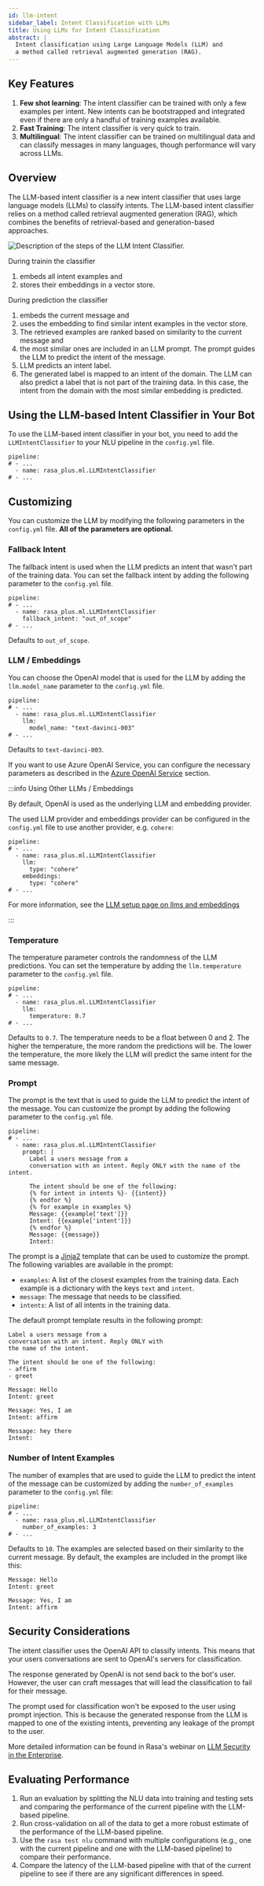```yaml
---
id: llm-intent
sidebar_label: Intent Classification with LLMs
title: Using LLMs for Intent Classification
abstract: |
  Intent classification using Large Language Models (LLM) and
  a method called retrieval augmented generation (RAG).
---
```



<RasaLabsLabel />

<RasaLabsBanner version="3.7.0b1" />

## Key Features

1. **Few shot learning**: The intent classifier can be trained with only a few
   examples per intent. New intents can be bootstrapped and integrated even if
   there are only a handful of training examples available.
2. **Fast Training**: The intent classifier is very quick to train.
3. **Multilingual**: The intent classifier can be trained on multilingual data
   and can classify messages in many languages, though performance will vary across LLMs.

## Overview

The LLM-based intent classifier is a new intent classifier that uses large
language models (LLMs) to classify intents. The LLM-based intent classifier
relies on a method called retrieval augmented generation (RAG), which combines
the benefits of retrieval-based and generation-based approaches. 

<Image
  img={LLMIntentClassifierImg}
  caption="LLM Intent Classifier Overview"
  alt="Description of the steps of the LLM Intent Classifier."
/>

During trainin the classifier

1. embeds all intent examples and 
2. stores their embeddings in a vector store.

During prediction the classifier

1. embeds the current message and
2. uses the embedding to find similar intent examples in the vector store.
3. The retrieved examples are ranked based on similarity to the current message and
4. the most similar ones are included in an LLM prompt. The prompt guides the LLM to
   predict the intent of the message.
5. LLM predicts an intent label. 
6. The generated label is mapped to an intent of the domain. The LLM can also
   predict a label that is not part of the training data. In this case, the
   intent from the domain with the most similar embedding is predicted.

## Using the LLM-based Intent Classifier in Your Bot

To use the LLM-based intent classifier in your bot, you need to add the
`LLMIntentClassifier` to your NLU pipeline in the `config.yml` file.

```yaml-rasa title="config.yml"
pipeline:
# - ...
  - name: rasa_plus.ml.LLMIntentClassifier
# - ...
```

## Customizing

You can customize the LLM by modifying the following parameters in the
`config.yml` file. **All of the parameters are optional.**

### Fallback Intent

The fallback intent is used when the LLM predicts an intent that wasn't part of
the training data. You can set the fallback intent by adding the following
parameter to the `config.yml` file.

```yaml-rasa title="config.yml"
pipeline:
# - ...
  - name: rasa_plus.ml.LLMIntentClassifier
    fallback_intent: "out_of_scope"
# - ...
```

Defaults to `out_of_scope`.

### LLM / Embeddings

You can choose the OpenAI model that is used for the LLM by adding the `llm.model_name`
parameter to the `config.yml` file.

```yaml-rasa title="config.yml"
pipeline:
# - ...
  - name: rasa_plus.ml.LLMIntentClassifier
    llm:
      model_name: "text-davinci-003"
# - ...
```

Defaults to `text-davinci-003`.

If you want to use Azure OpenAI Service, you can configure the necessary 
parameters as described in the 
[Azure OpenAI Service](./llm-configuration.mdx#additional-configuration-for-azure-openai-service) 
section.

:::info Using Other LLMs / Embeddings

By default, OpenAI is used as the underlying LLM and embedding provider. 

The used LLM provider and embeddings provider can be configured in the
`config.yml` file to use another provider, e.g. `cohere`: 

```yaml-rasa title="config.yml"
pipeline:
# - ...
  - name: rasa_plus.ml.LLMIntentClassifier
    llm:
      type: "cohere"
    embeddings:
      type: "cohere"
# - ...
```

For more information, see the
[LLM setup page on llms and embeddings](./llm-configuration.mdx#other-llms--embeddings)

:::

### Temperature

The temperature parameter controls the randomness of the LLM predictions. You
can set the temperature by adding the `llm.temperature` parameter to the `config.yml`
file.

```yaml-rasa title="config.yml"
pipeline:
# - ...
  - name: rasa_plus.ml.LLMIntentClassifier
    llm:
      temperature: 0.7
# - ...
```

Defaults to `0.7`. The temperature needs to be a float between 0 and 2. The
higher the temperature, the more random the predictions will be. The lower the
temperature, the more likely the LLM will predict the same intent for the same
message.

### Prompt

The prompt is the text that is used to guide the LLM to predict the intent of
the message. You can customize the prompt by adding the following parameter to
the `config.yml` file.

```yaml-rasa title="config.yml"
pipeline:
# - ...
  - name: rasa_plus.ml.LLMIntentClassifier
    prompt: |
      Label a users message from a
      conversation with an intent. Reply ONLY with the name of the intent.

      The intent should be one of the following:
      {% for intent in intents %}- {{intent}}
      {% endfor %}
      {% for example in examples %}
      Message: {{example['text']}}
      Intent: {{example['intent']}}
      {% endfor %}
      Message: {{message}}
      Intent:
```

The prompt is a [Jinja2](https://jinja.palletsprojects.com/en/3.0.x/) template
that can be used to customize the prompt. The following variables are available
in the prompt:

- `examples`: A list of the closest examples from the training data. Each
  example is a dictionary with the keys `text` and `intent`.
- `message`: The message that needs to be classified.
- `intents`: A list of all intents in the training data.

The default prompt template results in the following prompt:

```
Label a users message from a
conversation with an intent. Reply ONLY with 
the name of the intent.

The intent should be one of the following:
- affirm
- greet

Message: Hello
Intent: greet

Message: Yes, I am
Intent: affirm

Message: hey there
Intent:
```

### Number of Intent Examples

The number of examples that are used to guide the LLM to predict the intent of
the message can be customized by adding the `number_of_examples` parameter to the
`config.yml` file:

```yaml-rasa title="config.yml"
pipeline:
# - ...
  - name: rasa_plus.ml.LLMIntentClassifier
    number_of_examples: 3
# - ...
```

Defaults to `10`. The examples are selected based on their similarity to the
current message. By default, the examples are included in the prompt like this:
```
Message: Hello
Intent: greet

Message: Yes, I am
Intent: affirm
```

## Security Considerations

The intent classifier uses the OpenAI API to classify intents. 
This means that your users conversations are sent to OpenAI's servers for 
classification.

The response generated by OpenAI is not send back to the bot's user. However, 
the user can craft messages that will lead the classification to 
fail for their message.

The prompt used for classification won't be exposed to the user using prompt
injection. This is because the generated response from the LLM is mapped to
one of the existing intents, preventing any leakage of the prompt to the user.


More detailed information can be found in Rasa's webinar on
[LLM Security in the Enterprise](https://info.rasa.com/webinars/llm-security-in-the-enterprise-replay).

## Evaluating Performance

1. Run an evaluation by splitting the NLU data into training and testing sets
   and comparing the performance of the current pipeline with the LLM-based
   pipeline.
2. Run cross-validation on all of the data to get a more robust estimate of the
   performance of the LLM-based pipeline.
3. Use the `rasa test nlu` command with multiple configurations (e.g., one with
   the current pipeline and one with the LLM-based pipeline) to compare their
   performance.
4. Compare the latency of the LLM-based pipeline with that of the current
   pipeline to see if there are any significant differences in speed.
